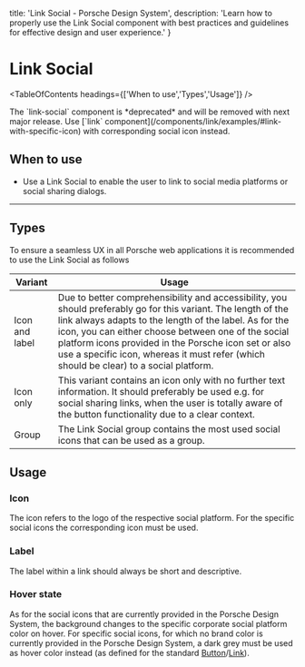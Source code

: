 
  title: 'Link Social - Porsche Design System',
  description: 'Learn how to properly use the Link Social component with best practices and guidelines for effective design and user experience.'
}

# Link Social <ComponentStatus tagName="p-link-social"></ComponentStatus>

<TableOfContents headings={['When to use','Types','Usage']} />

<Notification heading="Important note" heading-tag="h2" state="error">
  The `link-social` component is *deprecated* and will be removed with next major release.
  Use [`link` component](/components/link/examples/#link-with-specific-icon) with corresponding social icon instead.
</Notification>

## When to use

- Use a Link Social to enable the user to link to social media platforms or social sharing dialogs.

---

## Types

To ensure a seamless UX in all Porsche web applications it is recommended to use the Link Social as follows

| Variant        | Usage                                                                                                                                                                                                                                                                                                                                                                            |
| -------------- | -------------------------------------------------------------------------------------------------------------------------------------------------------------------------------------------------------------------------------------------------------------------------------------------------------------------------------------------------------------------------------- |
| Icon and label | Due to better comprehensibility and accessibility, you should preferably go for this variant. The length of the link always adapts to the length of the label. As for the icon, you can either choose between one of the social platform icons provided in the Porsche icon set or also use a specific icon, whereas it must refer (which should be clear) to a social platform. |
| Icon only      | This variant contains an icon only with no further text information. It should preferably be used e.g. for social sharing links, when the user is totally aware of the button functionality due to a clear context.                                                                                                                                                              |
| Group          | The Link Social group contains the most used social icons that can be used as a group.                                                                                                                                                                                                                                                                                           |

## Usage

### Icon

The icon refers to the logo of the respective social platform. For the specific social icons the corresponding icon must
be used.

### Label

The label within a link should always be short and descriptive.

### Hover state

As for the social icons that are currently provided in the Porsche Design System, the background changes to the specific
corporate social platform color on hover. For specific social icons, for which no brand color is currently provided in
the Porsche Design System, a dark grey must be used as hover color instead (as defined for the standard
[Button](/components/button/)/[Link](/components/link/)).
